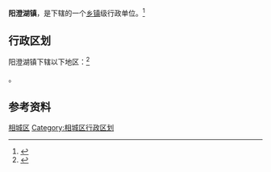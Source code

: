 {{中国乡级行政区
|景观照片文件名 = Yangchengxihu Lake from train for Shanghai-Hongqiao Station 2.jpg
|景观照片描述 = [[阳澄湖|阳澄湖]]
|汉语拼音 = 
|其他语言 = 
|其他语言名称 = 
|旧称 = 
|地名出处 = 
|位置图文件名 = 
|位置图描述 = 
|自定义图片= 
|建置时间 = 
|毗邻 = 
|总面积 = 
|总人口 = 
|总人口年份 = 
|户籍人口 = 
|户籍人口年份 = 
|常住人口 = 
|常住人口年份 = 
|人口密度 = 
|GDP = 
|GDP年份 = 
|邮政编码 = 
|电话区号 = 512
|官方网站 = 
|网站名称 = 
|32/05/07/109/000}}

'''阳澄湖镇'''，是{{PRC admin/fullname|32/05/07/109/000|3}}下辖的一个[[乡镇|乡镇]]级行政单位。<ref>{{PRC admin/ref sgc|{{PRC admin/parent|32/05/07/109/000}}}}</ref>

== 行政区划 ==

阳澄湖镇下辖以下地区：<ref>{{PRC admin/ref sgc|32/05/07/109/000}}</ref>

{{PRC admin/children|32/05/07/109/000}}。

== 参考资料 ==

{{reflist}}

{{江苏省苏州市相城区行政区划}}
{{江苏行政区划小作品}}
[[Category:苏州建制镇|相城区]]
[[Category:相城区行政区划|Category:相城区行政区划]]